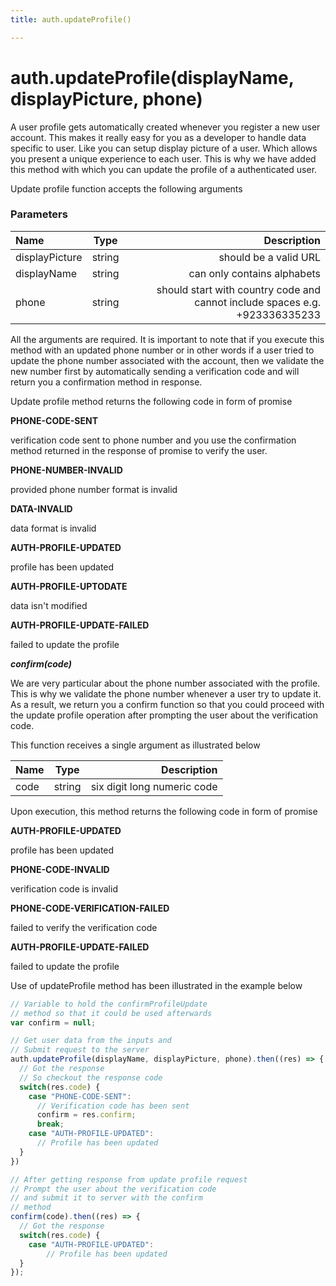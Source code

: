 ```yaml
---
title: auth.updateProfile()

---
```


# auth.updateProfile(displayName, displayPicture, phone)

A user profile gets automatically created whenever you register a new user account. This makes it really easy for you as a developer to handle data specific to user. Like you can setup display picture of a user. Which allows you present a unique experience to each user. This is why we have added this method with which you can update the profile of a authenticated user.

Update profile function accepts the following arguments

### Parameters

| Name       | Type |   Description |
| :------------ | :---------: | ----------: |
| displayPicture   |    string     |   should be a valid URL |
| displayName |     string        |   can only contains alphabets |
| phone    |    string     |  should start with country code and cannot include spaces e.g. +923336335233 |


All the arguments are required. It is important to note that if you execute this method with an updated phone number or in other words if a user tried to update the phone number associated with the account, then we validate the new number first by automatically sending a verification code and will return you a confirmation method in response.

Update profile method returns the following code in form of promise

**PHONE-CODE-SENT**

verification code sent to phone number
and you use the confirmation method returned
in the response of promise to verify the user.

**PHONE-NUMBER-INVALID**

provided phone number format is invalid

**DATA-INVALID**

data format is invalid

**AUTH-PROFILE-UPDATED**

profile has been updated

**AUTH-PROFILE-UPTODATE**

data isn't modified

**AUTH-PROFILE-UPDATE-FAILED**

failed to update the profile

***confirm(code)***

We are very particular about the phone number associated with the profile. This is why we validate the phone number whenever a user try to update it. As a result, we return you a confirm function so that you could proceed with the update profile operation after prompting the user about the verification code.

This function receives a single argument as illustrated below

| Name       | Type |   Description |
| :------------ | :---------: | ----------: |
| code      |    string    | six digit long numeric code|

Upon execution, this method returns the following code in form of promise

**AUTH-PROFILE-UPDATED**

profile has been updated

**PHONE-CODE-INVALID**

verification code is invalid

**PHONE-CODE-VERIFICATION-FAILED**

failed to verify the verification code

**AUTH-PROFILE-UPDATE-FAILED**

failed to update the profile

Use of updateProfile method has been illustrated in the example below

```js
// Variable to hold the confirmProfileUpdate
// method so that it could be used afterwards
var confirm = null;

// Get user data from the inputs and
// Submit request to the server
auth.updateProfile(displayName, displayPicture, phone).then((res) => {
  // Got the response
  // So checkout the response code
  switch(res.code) {
    case "PHONE-CODE-SENT": 
      // Verification code has been sent
      confirm = res.confirm;
      break;
    case "AUTH-PROFILE-UPDATED":
      // Profile has been updated
  }
})

// After getting response from update profile request
// Prompt the user about the verification code
// and submit it to server with the confirm 
// method
confirm(code).then((res) => {
  // Got the response
  switch(res.code) {
    case "AUTH-PROFILE-UPDATED":
        // Profile has been updated
  }
});
```

